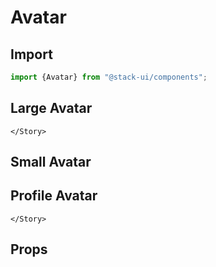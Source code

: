 
<Meta title="Components/Avatar" component="Avatar" />

<Story name="Import" />

# Avatar

## Import

```jsx
import {Avatar} from "@stack-ui/components";
```
## Large Avatar

<Preview withToolbar>
    <Story name="Large Avatar">
        <Avatar size="lg" src="https://coderthemes.com/upvex/layouts/light/assets/images/users/user-1.jpg" alt="largeAvatar" />
         
    </Story>
</Preview>

## Small Avatar

<Preview withToolbar>
    <Story name="Small Avatar">
        <Avatar size="sm" src="https://coderthemes.com/upvex/layouts/light/assets/images/users/user-1.jpg" alt="smallAvatar" />
        <Avatar size="md" src="https://coderthemes.com/upvex/layouts/light/assets/images/users/user-1.jpg" alt="mediumAvatar" />
    </Story>
</Preview>

## Profile Avatar

<Preview withToolbar>
    <Story name="Profile Avatar">
        <Avatar title="M. Gandhi" subTitle="lorem impsum" size="lg" src="https://coderthemes.com/upvex/layouts/light/assets/images/users/user-1.jpg" alt="largeAvatar" />
         
    </Story>
</Preview>

<Story name="Props" />

## Props

<Props of={AvatarTypes} />